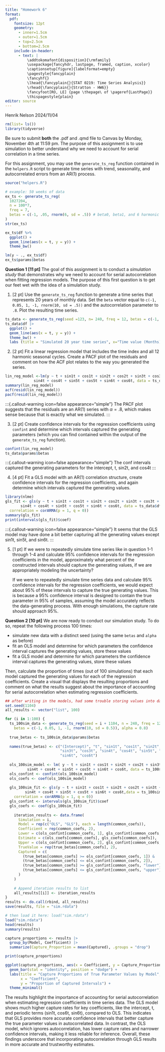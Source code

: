 ```yaml
---
title: "Homework 6"
format:
  pdf:
    fontsize: 12pt
    geometry:
      - inner=1.5cm
      - outer=1.5cm
      - top=2.5cm
      - bottom=2.5cm
    include-in-header:
      - text: |
          \addtokomafont{disposition}{\rmfamily}
          \usepackage{fancyhdr, lastpage, framed, caption, xcolor}
          \captionsetup[figure]{labelformat=empty}
          \pagestyle{fancyplain}
          \fancyhf{}
          \lhead{\fancyplain{}{STAT 0219: Time Series Analysis}}
          \rhead{\fancyplain{}{Stratton - HW6}}
          \fancyfoot[RO, LE] {page \thepage\ of \pageref{LastPage}}
          \thispagestyle{plain}
editor: source
---
```

<!-- Note: the YAML header is everything above this line. -->
\vspace{-3in}
\textbf{Name:} Henrik Nelson
\textbf{Due:} 2024/11/04
\vspace{1.5in}

```r
rm(list= ls())
library(tidyverse)
```

Be sure to submit **both** the .pdf and .qmd file to Canvas by Monday, November 4th at 11:59 pm. The purpose of this assignment is to use simulation to better understand why we need to account for serial correlation in a time series. 

For this assignment, you may use the `generate_ts_reg` function contained in the `helpers.R` script to generate time series with trend, seasonality, and autocorrelated errors from an AR(1) process. 

```r
source("helpers.R")

# example: 50 weeks of data
ex_ts <- generate_ts_reg(
  1027204,
  n = 100*7,
  freq = 7,
  betas = c(-1, .05, rnorm(6, sd = .5)) # beta0, beta1, and 6 harmonic cycles
)
str(ex_ts)

ex_ts$df %>%
  ggplot() + 
  geom_line(aes(x = t, y = y)) +
  theme_bw()

lm(y ~ ., ex_ts$df)
ex_ts$params$betas
```

\newpage

**Question 1 [11 pt]** The goal of this assignment is to conduct a *simulation study* that demonstrates why we need to account for serial autocorrelation when fitting regression models. The purpose of this first question is to get our feet wet with the idea of a simulation study. 

1. [2 pt] Use the `generate_ts_reg` function to generate a time series that represents 20 years of monthly data. Set the `beta` vector equal to `c(-1, 0.05, 1, -1, rnorm(10, sd = .5))` and the autocorrelation parameter to `.8`. Plot the resulting time series. 

```r
ts_data <- generate_ts_reg(seed =123, n= 240, freq = 12, betas = c(-1, 0.05, 1, -1, rnorm(10, sd = .5)), alpha = 0.8)
ts_data$df |>
  ggplot() + 
  geom_line(aes(x = t, y = y)) +
  theme_bw() +
  labs (title = "Simulated 20 year time series", x="Time value (Months)", y="Value")

```

2. [2 pt] Fit a linear regression model that includes the time index and all 12 harmonic seasonal cycles. Create a PACF plot of the residuals and comment on how the ACF plot relates to the way you generated the series. 

```r
lin_reg_model <-lm(y ~ t + sin1t + cos1t + sin2t + cos2t + sin3t + cos3t + 
             sin4t + cos4t + sin5t + cos5t + sin6t + cos6t, data = ts_data$df)
summary(lin_reg_model)
acf(resid(lin_reg_model))
pacf(resid(lin_reg_model))
```

   :::{.callout-warning icon=false appearance="simple"}
   The PACF plot suggests that the residuals are an AR(1) series with $\alpha = .8$, which makes sense because that is exactly what we simulated. 
   :::

3. [2 pt] Create confidence intervals for the regression coefficients using `confint` and determine which intervals captured the generating parameters (which you can find contained within the output of the `generate_ts_reg` function). 

```r
confint(lin_reg_model)
ts_data$params$betas
```

   :::{.callout-warning icon=false appearance="simple"}
    The conf intervals captured the generating parameters for the intercept, t, sin2t, and cos4t
   :::
   
4. [4 pt] Fit a GLS model with an AR(1) correlation structure, create confidence intervals for the regression coefficients, and again determine which intervals captured the generating values. 

```r
library(nlme)
gls_fit <- gls(y ~ t + sin1t + cos1t + sin2t + cos2t + sin3t + cos3t + 
       sin4t + cos4t + sin5t + cos5t + sin6t + cos6t, data = ts_data$df,
  correlation = corARMA(p = 1, q = 0))
summary(gls_fit)
print(intervals(gls_fit)$coef)
```

   :::{.callout-warning icon=false appearance="simple"}
It seems that the GLS model may have done a bit better capturing all the generating values except sin1t, sin5t, and sin6t.
   :::
   
5. [1 pt] If we were to repeatedly simulate time series like in question 1-1 through 1-4 and calculate 95% confidence intervals for the regression coefficients in the model, approximately what percent of the constructed intervals should capture the generating values, if we are appropriately modeling the uncertainty?

   :::{.callout-warning icon=false appearance="simple"}
If we were to repeatedly simulate time series data and calculate 95% confidence intervals for the regression coefficients, we would expect about 95% of these intervals to capture the true generating values. This is because a 95% confidence interval is designed to contain the true parameter in 95% of samples, assuming the model accurately reflects the data-generating process. With enough simulations, the capture rate should approach 95%.
   :::
   
\newpage

**Question 2 [10 pt]** We are now ready to conduct our simulation study. To do so, repeat the following process 100 times:

- simulate new data with a distinct seed (using the same `betas` and `alpha` as before)
- fit an OLS model and determine for which parameters the confidence interval captures the generating values, store these values
- fit a GLS model and determine for which parameters the confidence interval captures the generating values, store these values

Then, calculate the proportion of times (out of 100 simulations) that each model captured the generating values for each of the regression coefficients. Create a visual that displays the resulting proportions and comment on what the results suggest about the importance of accounting for serial autocorrelation when estimating regression coefficients. 

```r

## after writing in the models, had some trouble storing values into dataframe so used ChatGPT to help 
set.seed(1104)
all_results <- vector("list", 100)

for (i in 1:100) {
  ts_100sim_data <- generate_ts_reg(seed = i + 1104, n = 240, freq = 12,
    betas = c(-1, 0.05, 1, -1, rnorm(10, sd = 0.5)), alpha = 0.8)
  
  true_betas <- ts_100sim_data$params$betas
  
  names(true_betas) <- c("(Intercept)", "t", "sin1t", "cos1t", "sin2t", "cos2t",
                         "sin3t", "cos3t", "sin4t", "cos4t", "sin5t", "cos5t", 
                         "sin6t", "cos6t")
  
  ols_100sim_model <- lm( y ~ t + sin1t + cos1t + sin2t + cos2t + sin3t + cos3t + 
          sin4t + cos4t + sin5t + cos5t + sin6t + cos6t, data = ts_100sim_data$df)
  ols_confint <- confint(ols_100sim_model)
  ols_coefs <- coef(ols_100sim_model)
  
  gls_100sim_fit <- gls(y ~ t + sin1t + cos1t + sin2t + cos2t + sin3t + cos3t + 
         sin4t + cos4t + sin5t + cos5t + sin6t + cos6t,data = ts_100sim_data$df,
    correlation = corARMA(p = 1, q = 0))
  gls_confint <- intervals(gls_100sim_fit)$coef
  gls_coefs <- coef(gls_100sim_fit)
  
    iteration_results <- data.frame(
      Simulation = i,
      Model = rep(c("OLS", "GLS"), each = length(common_coefs)),
      Coefficient = rep(common_coefs, 2),
      Lower = c(ols_confint[common_coefs, 1], gls_confint[common_coefs, "lower"]),
      Estimate = c(ols_coefs[common_coefs], gls_coefs[common_coefs]),
      Upper = c(ols_confint[common_coefs, 2], gls_confint[common_coefs, "upper"]),
      TrueValue = rep(true_betas[common_coefs], 2),
      Captured = c(
        (true_betas[common_coefs] >= ols_confint[common_coefs, 1]) & 
        (true_betas[common_coefs] <= ols_confint[common_coefs, 2]),
        (true_betas[common_coefs] >= gls_confint[common_coefs, "lower"]) & 
        (true_betas[common_coefs] <= gls_confint[common_coefs, "upper"])
      )
    )
    
    # Append iteration results to list
    all_results[[i]] <- iteration_results
}
results <- do.call(rbind, all_results)
save(results, file = "sim.rdata")
```

```r
# then load it here: load("sim.rdata")
load("sim.rdata")
head(results)
summary(results)

capture_proportions <- results |>
  group_by(Model, Coefficient) |>
  summarize(Capture_Proportion = mean(Captured), .groups = "drop")

print(capture_proportions)

ggplot(capture_proportions, aes(x = Coefficient, y = Capture_Proportion, fill = Model)) +
  geom_bar(stat = "identity", position = "dodge") +
  labs(title = "Capture Proportions of True Parameter Values by Model",
       x = "Coefficient",
       y = "Proportion of Captured Intervals") +
  theme_minimal()
```

:::{.callout-warning icon=false appearance="simple"}
The results highlight the importance of accounting for serial autocorrelation when estimating regression coefficients in time series data. The GLS model shows much higher capture rates for key coefficients, like the intercept, t, and periodic terms (sin1t, cos6t, sin6t), compared to OLS. This indicates that GLS provides more accurate confidence intervals that better capture the true parameter values in autocorrelated data. In contrast, the OLS model, which ignores autocorrelation, has lower capture rates and narrower confidence intervals, making it less reliable for inference. Overall, these findings underscore that incorporating autocorrelation through GLS results in more accurate and trustworthy estimates.
:::
   
   